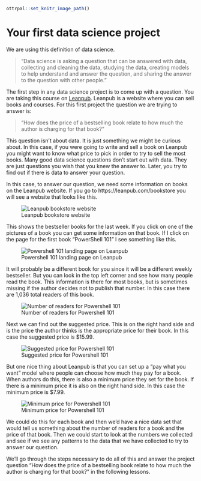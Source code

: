 
```r
ottrpal::set_knitr_image_path()
```

# Your first data science project

We are using this definition of data science.

> "Data science is asking a question that can be answered with data, collecting and cleaning the data, studying the data, creating models to help understand and answer the question, and sharing the answer to the question with other people."

The first step in any data science project is to come up with a question. You are taking this course on [Leanpub](https://leanpub.com/). Leanpub is a website where you can sell books and courses. For this first project the question we are trying to answer is:

> "How does the price of a bestselling book relate to how much the author is charging for that book?"

This question isn't about data. It is just something we might be curious about. In this case, if you were going to write and sell a book on Leanpub you might want to know what price to pick in order to try to sell the most books. Many good data science questions don't start out with data. They are just questions you wish that you knew the answer to. Later, you try to find out if there is data to answer your question.


In this case, to answer our question, we need some information on books on the Leanpub website. If you go to https://leanpub.com/bookstore you will see a website that looks like this.


![Leanpub bookstore website](https://docs.google.com/presentation/d/1auByZV5pghzELH-SMKLwxrZtigtXd-PC4Q5SrcT4qlE/export/png?id=1auByZV5pghzELH-SMKLwxrZtigtXd-PC4Q5SrcT4qlE&pageid=g2f6c41048c_0_7)


This shows the bestseller books for the last week. If you click on one of the pictures of a book you can get some information on that book. If I click on the page for the first book "PowerShell 101" I see something like this.


![Powershell 101 landing page on Leanpub](https://docs.google.com/presentation/d/1auByZV5pghzELH-SMKLwxrZtigtXd-PC4Q5SrcT4qlE/export/png?id=1auByZV5pghzELH-SMKLwxrZtigtXd-PC4Q5SrcT4qlE&pageid=g2f6c41048c_0_12)

It will probably be a different book for you since it will be a different weekly bestseller. But you can look in the top left corner and see how many people read the book. This information is there for most books, but is sometimes missing if the author decides not to publish that number. In this case there are 1,036 total readers of this book.


![Number of readers for Powershell 101](https://docs.google.com/presentation/d/1auByZV5pghzELH-SMKLwxrZtigtXd-PC4Q5SrcT4qlE/export/png?id=1auByZV5pghzELH-SMKLwxrZtigtXd-PC4Q5SrcT4qlE&pageid=g2f6c41048c_0_18)


Next we can find out the suggested price. This is on the right hand side and is the price the author thinks is the appropriate price for their book. In this case the suggested price is $15.99.


![Suggested price for Powershell 101](https://docs.google.com/presentation/d/1auByZV5pghzELH-SMKLwxrZtigtXd-PC4Q5SrcT4qlE/export/png?id=1auByZV5pghzELH-SMKLwxrZtigtXd-PC4Q5SrcT4qlE&pageid=g2f6c41048c_0_24)

But one nice thing about Leanpub is that you can set up a "pay what you want" model where people can choose how much they pay for a book. When authors do this, there is also a minimum price they set for the book. If there is a minimum price it is also on the right hand side. In this case the minimum price is $7.99.


![Minimum price for Powershell 101](https://docs.google.com/presentation/d/1auByZV5pghzELH-SMKLwxrZtigtXd-PC4Q5SrcT4qlE/export/png?id=1auByZV5pghzELH-SMKLwxrZtigtXd-PC4Q5SrcT4qlE&pageid=g2f6c41048c_0_148)


We could do this for each book and then we'd have a nice data set that would tell us something about the number of readers for a book and the price of that book. Then we could start to look at the numbers we collected and see if we see any patterns to the data that we have collected to try to answer our question.

We'll go through the steps necessary to do all of this and answer the project question "How does the price of a bestselling book relate to how much the author is charging for that book?" in the following lessons.

